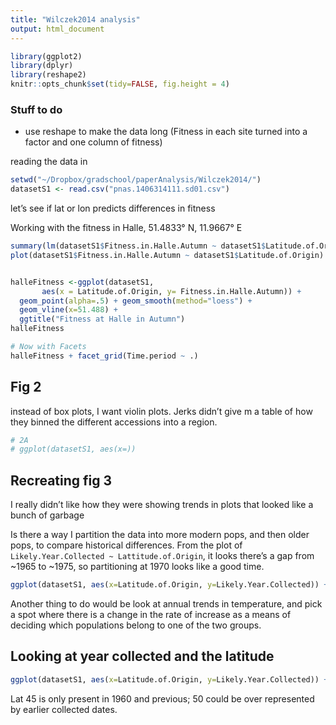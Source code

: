 ```yaml
---
title: "Wilczek2014 analysis"
output: html_document
---
```


```r
library(ggplot2)
library(dplyr)
library(reshape2)
knitr::opts_chunk$set(tidy=FALSE, fig.height = 4)
```

### Stuff to do
- use reshape to make the data long (Fitness in each site turned into a factor and one column of fitness)

reading the data in
```r
setwd("~/Dropbox/gradschool/paperAnalysis/Wilczek2014/")
datasetS1 <- read.csv("pnas.1406314111.sd01.csv")
```

let's see if lat or lon predicts differences in fitness

Working with the fitness in Halle, 51.4833° N, 11.9667° E

```r
summary(lm(datasetS1$Fitness.in.Halle.Autumn ~ datasetS1$Latitude.of.Origin))
plot(datasetS1$Fitness.in.Halle.Autumn ~ datasetS1$Latitude.of.Origin)


halleFitness <-ggplot(datasetS1, 
       aes(x = Latitude.of.Origin, y= Fitness.in.Halle.Autumn)) +
  geom_point(alpha=.5) + geom_smooth(method="loess") +
  geom_vline(x=51.488) +
  ggtitle("Fitness at Halle in Autumn")
halleFitness

# Now with Facets
halleFitness + facet_grid(Time.period ~ .)

```


## Fig 2
instead of box plots, I want violin plots. Jerks didn't give m a table of how they binned the different accessions into a region. 

```r
# 2A
# ggplot(datasetS1, aes(x=))
```




## Recreating fig 3
I really didn't like how they were showing trends in plots that looked like a bunch of garbage

Is there a way I partition the data into more modern pops, and then older pops, to compare historical differences. From the plot of `Likely.Year.Collected ~ Lattitude.of.Origin`, it looks there's a gap from ~1965 to ~1975, so partitioning at 1970 looks like a good time.

```r
ggplot(datasetS1, aes(x=Latitude.of.Origin, y=Likely.Year.Collected)) + geom_point() + geom_hline( y=1970) + ggtitle("Potential partitioning of historical populations")
```

Another thing to do would be look at annual trends in temperature, and pick a spot where there is a change in the rate of increase as a means of deciding which populations belong to one of the two groups.

## Looking at year collected and the latitude

```r
ggplot(datasetS1, aes(x=Latitude.of.Origin, y=Likely.Year.Collected)) + geom_point()
```

Lat 45 is only present in 1960 and previous; 50 could be over represented by earlier collected dates. 


## 
